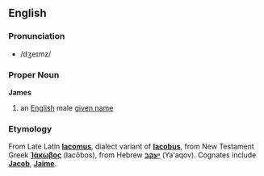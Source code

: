 ==English==
===Pronunciation===
*/dʒeɪmz/

===Proper Noun===
'''James'''

#an [[English]] male [[given name]]

===Etymology===
From Late Latin '''[[Iacomus]]''', dialect variant of '''[[Iacobus]]''', from New Testament Greek '''[[Ἰάκωβος]]''' (Iacōbos), from Hebrew '''[[יעקב]]''' (Yaʻaqov). Cognates include '''[[Jacob]]''', '''[[Jaime]]'''.